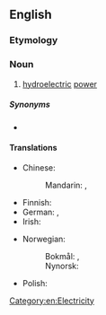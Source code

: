 ==English==

===Etymology===
{{prefix|hydro|power|lang=en}}

===Noun===
{{en-noun|-}}

# [[hydroelectric]] [[power]]

=====Synonyms=====
* {{l|en|water power}}

====Translations====
{{trans-top|hydroelectric power}}
* Chinese:
*: Mandarin: {{t+|cmn|水力發電|sc=Hani}}, {{t+|cmn|水力发电|tr=shuǐlì fādiàn|sc=Hani}}
* Finnish: {{t+|fi|vesivoima}}
* German: {{t+|de|Wasserkraft|f}}, {{t|de|Hydroenergie|f}}
* Irish: {{t|ga|hidreachumhacht|f}}
{{trans-mid}}
* Norwegian:
*: Bokmål: {{t|nb|vannkraft|m|f}}, {{t|nb|vasskraft|m|f}}
*: Nynorsk: {{t|nn|vasskraft|f}}
* Polish: {{t|pl|energia wodna|f}}
{{trans-bottom}}

[[Category:en:Electricity]]